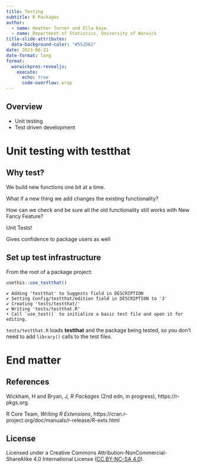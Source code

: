 ```yaml
---
title: Testing
subtitle: R Packages
author: 
  - name: Heather Turner and Ella Kaye
  - name: Department of Statistics, University of Warwick
title-slide-attributes:
  data-background-color: "#552D62"
date: 2023-06-21
date-format: long
format: 
  warwickpres-revealjs:
    execute:
      echo: true
      code-overflow: wrap
---
```


## Overview

- Unit testing
- Test driven development

# Unit testing with testthat {.inverse}

## Why test?

We build new functions one bit at a time.

What if a new thing we add changes the existing functionality?

How can we check and be sure all the old functionality still works with New Fancy Feature?

Unit Tests!

::: {.notes}
Gives confidence to package users as well  
:::

## Set up test infrastructure

From the root of a package project:

```r
usethis::use_testthat()
```

```
✔ Adding 'testthat' to Suggests field in DESCRIPTION
✔ Setting Config/testthat/edition field in DESCRIPTION to '3'
✔ Creating 'tests/testthat/'
✔ Writing 'tests/testthat.R'
• Call `use_test()` to initialize a basic test file and open it for editing.
```

`tests/testthat.R` loads **testthat** and the package being tested, so you don't need to add `library()` calls to the test files.


# End matter {.inverse}

## References

Wickham, H and Bryan, J, _R Packages_ (2nd edn, in progress), https://r-pkgs.org.

R Core Team, _Writing R Extensions_, https://cran.r-project.org/doc/manuals/r-release/R-exts.html

## License

Licensed under a Creative Commons Attribution-NonCommercial-ShareAlike 4.0 International License ([CC BY-NC-SA 4.0](https://creativecommons.org/licenses/by-nc-sa/4.0/){target="_blank"}).

```{=html}
<!-- needs to be last chunk of presentation otherwise creates an extra slide -->
<!-- requires Quarto v1.3 -->
<!-- tint80 for border, tint20 for title -->
<!-- this should hopefully no longer be necessary in Quarto 1.4 -->
<!-- https://github.com/quarto-dev/quarto-cli/issues/5038 -->
<style type="text/css">
div.callout-note {
  border-left-color: #336695 !important;
}

div.callout-note.callout-style-default .callout-title {
  background-color: #CCD9E4 !important;
}

div.callout-caution {
  border-left-color: #AE4240 !important;
}

div.callout-caution.callout-style-default .callout-title {
  background-color: #ebd0cf !important;
}

div.callout-tip {
  border-left-color: #618157 !important;
}

div.callout-tip.callout-style-default .callout-title {
  background-color: #d8e0d5 !important;
}

div.callout-important {
  border-left-color: #775781 !important;
}

div.callout-important.callout-style-default .callout-title {
  background-color: #ddd5e0 !important;
}

div.callout-warning {
  border-left-color: #956133 !important;
}

div.callout-warning.callout-style-default .callout-title {
  background-color: #e4d8cc !important;
}
</style>
```



